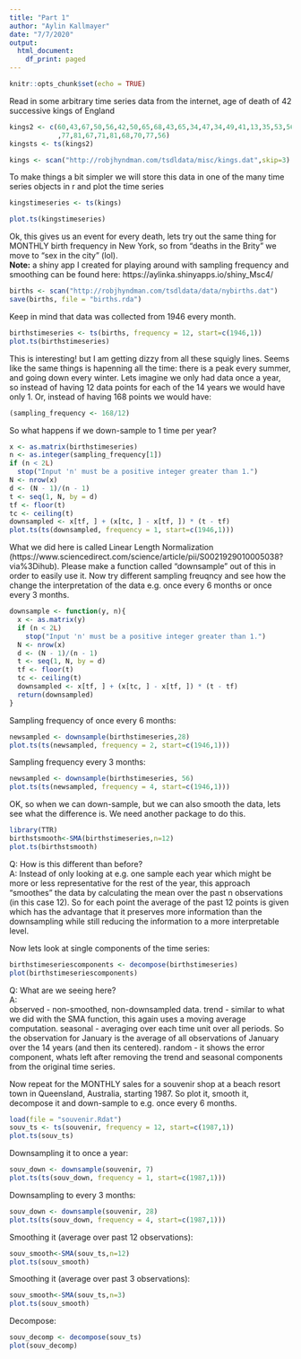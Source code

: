 ```yaml
---
title: "Part 1"
author: "Aylin Kallmayer"
date: "7/7/2020"
output:
  html_document:
    df_print: paged
---
```


```r
knitr::opts_chunk$set(echo = TRUE)
```

Read in some arbitrary time series data from the internet, age of death of 42 successive kings of England 

```r
kings2 <- c(60,43,67,50,56,42,50,65,68,43,65,34,47,34,49,41,13,35,53,56,16,43,69,59,48,59,86,55,68,51,33,49,67
            ,77,81,67,71,81,68,70,77,56)
kingsts <- ts(kings2)

kings <- scan("http://robjhyndman.com/tsdldata/misc/kings.dat",skip=3)
```

To make things a bit simpler we will store this data in one of the many time series objects in r and plot the time series

```r
kingstimeseries <- ts(kings)

plot.ts(kingstimeseries)
```

Ok, this gives us an event for every death, lets try out the same thing for MONTHLY birth frequency in New York, so from "deaths in the Brity" we move to "sex in the city" (lol).  
**Note:** a shiny app I created for playing around with sampling frequency and smoothing can be found here: https://aylinka.shinyapps.io/shiny_Msc4/

```r
births <- scan("http://robjhyndman.com/tsdldata/data/nybirths.dat")
save(births, file = "births.rda")
```

Keep in mind that data was collected from 1946 every month.

```r
birthstimeseries <- ts(births, frequency = 12, start=c(1946,1))
plot.ts(birthstimeseries)
```

This is interesting! but I am getting dizzy from all these squigly lines. Seems like the same things is hapenning all the time: there is a peak every summer, and going down every winter. Lets imagine we only had data once a year, so instead of having 12 data points for each of the 14 years we would have only 1. Or, instead of having 168 points we would have:

```r
(sampling_frequency <- 168/12)
```

So what happens if we down-sample to 1 time per year?

```r
x <- as.matrix(birthstimeseries)
n <- as.integer(sampling_frequency[1])
if (n < 2L) 
  stop("Input 'n' must be a positive integer greater than 1.")
N <- nrow(x)
d <- (N - 1)/(n - 1)
t <- seq(1, N, by = d)
tf <- floor(t)
tc <- ceiling(t)
downsampled <- x[tf, ] + (x[tc, ] - x[tf, ]) * (t - tf)
plot.ts(ts(downsampled, frequency = 1, start=c(1946,1)))
```

What we did here is called Linear Length Normalization (https://www.sciencedirect.com/science/article/pii/S0021929010005038?via%3Dihub). Please make a function called "downsample" out of this in order to easily use it. Now try different sampling freuqncy and see how  the change the interpretation of the data e.g. once every 6 months or once every 3 months.

```r
downsample <- function(y, n){
  x <- as.matrix(y)
  if (n < 2L) 
    stop("Input 'n' must be a positive integer greater than 1.")
  N <- nrow(x)
  d <- (N - 1)/(n - 1)
  t <- seq(1, N, by = d)
  tf <- floor(t)
  tc <- ceiling(t)
  downsampled <- x[tf, ] + (x[tc, ] - x[tf, ]) * (t - tf)
  return(downsampled)
}
```

Sampling frequency of once every 6 months:

```r
newsampled <- downsample(birthstimeseries,28)
plot.ts(ts(newsampled, frequency = 2, start=c(1946,1)))
```

Sampling frequency every 3 months:

```r
newsampled <- downsample(birthstimeseries, 56)
plot.ts(ts(newsampled, frequency = 4, start=c(1946,1)))
```

OK, so when we can down-sample, but we can also smooth the data, lets see what the difference is. We need another package to do this.

```r
library(TTR)
birthstsmooth<-SMA(birthstimeseries,n=12)
plot.ts(birthstsmooth) 
```

Q: How is this different than before?  
A: Instead of only looking at e.g. one sample each year which might be more or less representative for the rest of the year, this approach "smoothes" the data by calculating the mean over the past n observations (in this case 12). So for each point the average of the past 12 points is given which has the advantage that it preserves more information than the downsampling while still reducing the information to a more interpretable level.

Now lets look at single components of the time series:

```r
birthstimeseriescomponents <- decompose(birthstimeseries)
plot(birthstimeseriescomponents)
```

Q: What are we seeing here?  
A:  
observed - non-smoothed, non-downsampled data.
trend - similar to what we did with the SMA function, this again uses a moving average computation.
seasonal - averaging over each time unit over all periods. So the observation for January is the average of all observations of January over the 14 years (and then its centered).
random - it shows the error component, whats left after removing the trend and seasonal components from the original time series.

Now repeat for the MONTHLY sales for a souvenir shop at a beach resort town in Queensland, Australia, starting 1987.
So plot it, smooth it, decompose it and down-sample to e.g. once every 6 months.

```r
load(file = "souvenir.Rdat")
souv_ts <- ts(souvenir, frequency = 12, start=c(1987,1))
plot.ts(souv_ts)
```

Downsampling it to once a year:

```r
souv_down <- downsample(souvenir, 7)
plot.ts(ts(souv_down, frequency = 1, start=c(1987,1)))
```

Downsampling to every 3 months:

```r
souv_down <- downsample(souvenir, 28)
plot.ts(ts(souv_down, frequency = 4, start=c(1987,1)))
```

Smoothing it (average over past 12 observations):

```r
souv_smooth<-SMA(souv_ts,n=12)
plot.ts(souv_smooth) 
```

Smoothing it (average over past 3 observations):

```r
souv_smooth<-SMA(souv_ts,n=3)
plot.ts(souv_smooth) 
```

Decompose:

```r
souv_decomp <- decompose(souv_ts)
plot(souv_decomp)
```


